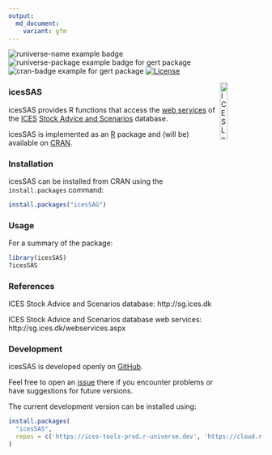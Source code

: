 ```yaml
---
output:
  md_document:
    variant: gfm
---
```


![runiverse-name example badge](https://ices-tools-prod.r-universe.dev/badges/:name)
![runiverse-package example badge for gert package](https://ices-tools-prod.r-universe.dev/badges/icesSAS)
![cran-badge example for gert package](http://www.r-pkg.org/badges/version/icesSAS)
[![License](https://img.shields.io/badge/license-GPL%20(%3E%3D%202)-blue.svg)](https://www.gnu.org/licenses/gpl-3.0.en.html)

[<img align="right" alt="ICES Logo" width="17%" height="17%" src="http://ices.dk/_layouts/15/1033/images/icesimg/iceslogo.png">](http://ices.dk)

### icesSAS

icesSAS provides R functions that access the
[web services](http://sg.ices.dk/webservices.aspx) of the [ICES](http://ices.dk)
[Stock Advice and Scenarios](http://sg.ices.dk) database.

icesSAS is implemented as an [R](https://www.r-project.org) package and (will be)
available on [CRAN](https://cran.r-project.org/package=icesSAS).

### Installation


icesSAS can be installed from CRAN using the `install.packages` command:

```r
install.packages("icesSAG")
```

### Usage


For a summary of the package:

```r
library(icesSAS)
?icesSAS
```

### References

ICES Stock Advice and Scenarios database:
http://sg.ices.dk

ICES Stock Advice and Scenarios database web services:
http://sg.ices.dk/webservices.aspx

### Development

icesSAS is developed openly on
[GitHub](https://github.com/ices-tools-prod/icesSAS).

Feel free to open an [issue](https://github.com/ices-tools-prod/icesSAS/issues)
there if you encounter problems or have suggestions for future versions.

The current development version can be installed using:

```R
install.packages(
  "icesSAS", 
  repos = c('https://ices-tools-prod.r-universe.dev', 'https://cloud.r-project.org')
)
```
